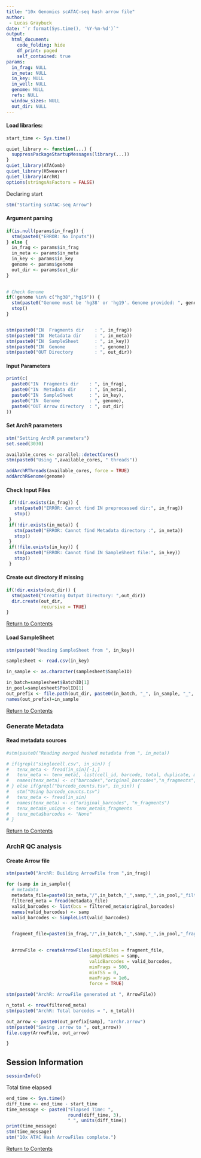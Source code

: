 ```yaml
---
title: "10x Genomics scATAC-seq hash arrow file"
author: 
 - Lucas Graybuck
date: "`r format(Sys.time(), '%Y-%m-%d')`"
output:
  html_document:
    code_folding: hide
    df_print: paged
    self_contained: true
params:
  in_frag: NULL
  in_meta: NULL
  in_key: NULL
  in_well: NULL
  genome: NULL
  refs: NULL
  window_sizes: NULL
  out_dir: NULL
---
```


<a id="contents"></a>



#### Load libraries:
```r
start_time <- Sys.time()

quiet_library <- function(...) {
  suppressPackageStartupMessages(library(...))
}
quiet_library(ATAComb)
quiet_library(H5weaver)
quiet_library(ArchR)
options(stringsAsFactors = FALSE)
```

Declaring start
```r
stm("Starting scATAC-seq Arrow")
```

#### Argument parsing
```r
if(is.null(params$in_frag)) {
  stm(paste0("ERROR: No Inputs"))
} else {
  in_frag <- params$in_frag
  in_meta <- params$in_meta
  in_key <- params$in_key
  genome <- params$genome
  out_dir <- params$out_dir
}

  
# Check Genome
if(!genome %in% c("hg38","hg19")) {
  stm(paste0("Genome must be 'hg38' or 'hg19'. Genome provided: ", genome))
  stop()
}


stm(paste0("IN  Fragments dir    : ", in_frag))
stm(paste0("IN  Metadata dir     : ", in_meta))
stm(paste0("IN  SampleSheet      : ", in_key))
stm(paste0("IN  Genome           : ", genome))
stm(paste0("OUT Directory        : ", out_dir))
```

#### Input Parameters
```r
print(c(
  paste0("IN  Fragments dir    : ", in_frag),
  paste0("IN  Metadata dir     : ", in_meta),
  paste0("IN  SampleSheet      : ", in_key),
  paste0("IN  Genome           : ", genome),
  paste0("OUT Arrow directory  : ", out_dir)
))
```

#### Set ArchR parameters
```r


stm("Setting ArchR parameters")
set.seed(3030)

available_cores <- parallel::detectCores()
stm(paste0("Using ",available_cores, " threads"))

addArchRThreads(available_cores, force = TRUE)
addArchRGenome(genome)
```

#### Check Input Files
```r
 if(!dir.exists(in_frag)) {
   stm(paste0("ERROR: Cannot find IN preprocessed dir:", in_frag))
   stop()
 }
 if(!dir.exists(in_meta)) {
   stm(paste0("ERROR: Cannot find Metadata directory :", in_meta))
   stop()
 } 
 if(!file.exists(in_key)) {
   stm(paste0("ERROR: Cannot find IN SampleSheet file:", in_key))
   stop()
 }

```


#### Create out directory if missing
```r
if(!dir.exists(out_dir)) {
  stm(paste0("Creating Output Directory: ",out_dir))
  dir.create(out_dir, 
             recursive = TRUE)
}
```


[Return to Contents](#contents)




#### Load SampleSheet
```r
stm(paste0("Reading SampleSheet from ", in_key))

samplesheet <- read.csv(in_key)

in_sample <- as.character(samplesheet$SampleID)

in_batch=samplesheet$BatchID[1]
in_pool=samplesheet$PoolID[1]
out_prefix <- file.path(out_dir, paste0(in_batch, "_", in_sample, "_", in_pool, "_"))
names(out_prefix)=in_sample

```


[Return to Contents](#contents)

<a id="assemble_meta"></a>

### Generate Metadata

#### Read metadata sources
```r

#stm(paste0("Reading merged hashed metadata from ", in_meta))

# if(grepl("singlecell.csv", in_sin)) {
#   tenx_meta <- fread(in_sin)[-1,]
#   tenx_meta <- tenx_meta[, list(cell_id, barcode, total, duplicate, mitochondrial , passed_filters)]
#   names(tenx_meta) <- c("barcodes","original_barcodes","n_fragments","n_duplicate","n_mito","n_unique")
# } else if(grepl("barcode_counts.tsv", in_sin)) {
#   stm("Using barcode_counts.tsv")
#   tenx_meta <- fread(in_sin)
#   names(tenx_meta) <- c("original_barcodes", "n_fragments")
#   tenx_meta$n_unique <- tenx_meta$n_fragments
#   tenx_meta$barcodes <- "None"
# }
```


[Return to Contents](#contents)

<a id="archr"></a>

### ArchR QC analysis

#### Create Arrow file
```r
stm(paste0("ArchR: Building ArrowFile from ",in_frag))

for (samp in in_sample){
  # metadata
  metadata_file=paste0(in_meta,"/",in_batch,"_",samp,"_",in_pool,"_filtered_metadata.csv.gz")
  filtered_meta = fread(metadata_file)
  valid_barcodes <- list(bcs = filtered_meta$original_barcodes)
  names(valid_barcodes) <- samp
  valid_barcodes <- SimpleList(valid_barcodes)

   
  fragment_file=paste0(in_frag,"/",in_batch,"_",samp,"_",in_pool,"_fragments.tsv.gz")
  

  ArrowFile <- createArrowFiles(inputFiles = fragment_file,
                               sampleNames = samp,
                               validBarcodes = valid_barcodes,
                               minFrags = 500,
                               minTSS = 0,
                               maxFrags = 1e6,
                               force = TRUE)

stm(paste0("ArchR: ArrowFile generated at ", ArrowFile))

n_total <- nrow(filtered_meta)
stm(paste0("ArchR: Total barcodes = ", n_total))

out_arrow <- paste0(out_prefix[samp], "archr.arrow")
stm(paste0("Saving .arrow to ", out_arrow))
file.copy(ArrowFile, out_arrow)

}
```




<a id="session_info"></a>

## Session Information

```r
sessionInfo()
```

Total time elapsed
```r
end_time <- Sys.time()
diff_time <- end_time - start_time
time_message <- paste0("Elapsed Time: ", 
                       round(diff_time, 3),
                       " ", units(diff_time))
print(time_message)
stm(time_message)
stm("10x ATAC Hash ArrowFiles complete.")
```

[Return to Contents](#contents)
